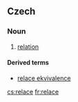 ==Czech==

===Noun===
{{cs-noun|g=f}}

# [[relation]] {{set theory|lang=cs}}

====Derived terms====
* [[relace ekvivalence]] {{f}}

[[cs:relace]]
[[fr:relace]]